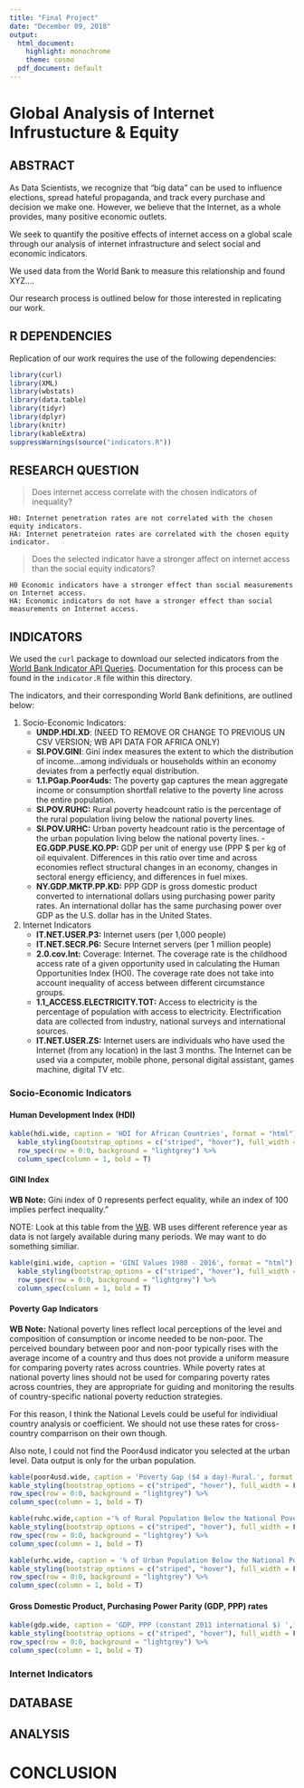 ```yaml
---
title: "Final Project"
date: "December 09, 2018"
output:
  html_document:
    highlight: monochrome
    theme: cosmo
  pdf_document: default
---
```


# Global Analysis of Internet Infrustucture & Equity

## ABSTRACT

As Data Scientists, we recognize that "big data" can be used to influence elections, spread hateful propaganda, and track every purchase and decision we make one. However, we believe that the Internet, as a whole provides, many positive economic outlets.  

We seek to quantify the positive effects of internet access on a global scale through our analysis of internet infrastructure and select social and economic indicators. 

We used data from the World Bank to measure this relationship and found XYZ....  

Our research process is outlined below for those interested in replicating our work.  

## R DEPENDENCIES

Replication of our work requires the use of the following dependencies:

```r
library(curl) 
library(XML) 
library(wbstats)
library(data.table)
library(tidyr)
library(dplyr)
library(knitr)
library(kableExtra)
suppressWarnings(source("indicators.R"))
```

## RESEARCH QUESTION

> Does internet access correlate with the chosen indicators of inequality?

    H0: Internet penetration rates are not correlated with the chosen equity indicators.
    HA: Internet penetrateion rates are correlated with the chosen equity indicator.

> Does the selected indicator have a stronger affect on internet access than the social equity indicators?
    
    H0 Economic indicators have a stronger effect than social measurements on Internet access.
    HA: Economic indicators do not have a stronger effect than social measurements on Internet access.


## INDICATORS 

We used the `curl` package to download our selected indicators from the [World Bank Indicator API Queries](https://datahelpdesk.worldbank.org/knowledgebase/articles/898599-indicator-api-queries). Documentation for this process can be found in the `indicator.R` file within this directory. 
 
The indicators, and their corresponding World Bank definitions, are outlined below:

1. Socio-Economic Indicators:
    - **UNDP.HDI.XD**: (NEED TO REMOVE OR CHANGE TO PREVIOUS UN CSV VERSION; WB API DATA FOR AFRICA ONLY)
    - **SI.POV.GINI**: Gini index measures the extent to which the distribution of income...among individuals or households within an economy deviates from a perfectly equal distribution.
    - **1.1.PGap.Poor4uds:** The poverty gap captures the mean aggregate income or consumption shortfall relative to the poverty line across the entire population. 
    - **SI.POV.RUHC:** Rural poverty headcount ratio is the percentage of the rural population living below the national poverty lines.
    - **SI.POV.URHC:** Urban poverty headcount ratio is the percentage of the urban population living below the national poverty lines.
    -**EG.GDP.PUSE.KO.PP:** GDP per unit of energy use (PPP $ per kg of oil equivalent. Differences in this ratio over time and across economies reflect structural changes in an economy, changes in sectoral energy efficiency, and differences in fuel mixes.
    - **NY.GDP.MKTP.PP.KD:** PPP GDP is gross domestic product converted to international dollars using purchasing power parity rates. An international dollar has the same purchasing power over GDP as the U.S. dollar has in the United States. 
    
     
2. Internet Indicators
    - **IT.NET.USER.P3:** Internet users (per 1,000 people)
    - **IT.NET.SECR.P6:** Secure Internet servers (per 1 million people)
    - **2.0.cov.Int:** Coverage: Internet. The coverage rate is the childhood access rate of a given opportunity used in calculating the Human Opportunities Index (HOI). The coverage rate does not take into account inequality of access between different circumstance groups.
    - **1.1_ACCESS.ELECTRICITY.TOT:** Access to electricity is the percentage of population with access to electricity. Electrification data are collected from industry, national surveys and international sources.
    - **IT.NET.USER.ZS:** Internet users are individuals who have used the Internet (from any location) in the last 3 months. The Internet can be used via a computer, mobile phone, personal digital assistant, games machine, digital TV etc.

### Socio-Economic Indicators

#### Human Development Index (HDI)

``` r
kable(hdi.wide, caption = 'HDI for African Countries', format = "html")  %>%
  kable_styling(bootstrap_options = c("striped", "hover"), full_width = T, position = "c") %>%
  row_spec(row = 0:0, background = "lightgrey") %>%
  column_spec(column = 1, bold = T) 
```

#### GINI Index

**WB Note:** Gini index of 0 represents perfect equality, while an index of 100 implies perfect inequality."

NOTE: Look at this table from the [WB](http://wdi.worldbank.org/table/1.3). WB uses different reference year as data is not largely available during many periods. We may want to do something similiar. 


``` r
kable(gini.wide, caption = 'GINI Values 1980 - 2016', format = "html")  %>%
  kable_styling(bootstrap_options = c("striped", "hover"), full_width = F, position = "c") %>%
  row_spec(row = 0:0, background = "lightgrey") %>%
  column_spec(column = 1, bold = T) 
```

#### Poverty Gap Indicators 

**WB Note:**  National poverty lines reflect local perceptions of the level and composition of consumption or income needed to be non-poor. The perceived boundary between poor and non-poor typically rises with the average income of a country and thus does not provide a uniform measure for comparing poverty rates across countries. While poverty rates at national poverty lines should not be used for comparing poverty rates across countries, they are appropriate for guiding and monitoring the results of country-specific national poverty reduction strategies. 

For this reason, I think the National Levels could be useful for individiual country analysis or coefficient. We should not use these rates for cross-country comparrison on their own though.

Also note, I could not find the Poor4usd indicator you selected at the urban level. Data output is only for the urban population. 


``` r
kable(poor4usd.wide, caption = 'Poverty Gap ($4 a day)-Rural.', format = "html")  %>%
kable_styling(bootstrap_options = c("striped", "hover"), full_width = F, position = "c") %>%
row_spec(row = 0:0, background = "lightgrey") %>%
column_spec(column = 1, bold = T) 
```

``` r
kable(ruhc.wide,caption ='% of Rural Population Below the National Poverty Line',format="html") %>%
kable_styling(bootstrap_options = c("striped", "hover"), full_width = F, position = "c") %>%
row_spec(row = 0:0, background = "lightgrey") %>%
column_spec(column = 1, bold = T) 
```

``` r
kable(urhc.wide, caption = '% of Urban Population Below the National Poverty Line',format="html") %>%
kable_styling(bootstrap_options = c("striped", "hover"), full_width = F, position = "c") %>%
row_spec(row = 0:0, background = "lightgrey") %>%
column_spec(column = 1, bold = T) 
```

#### Gross Domestic Product, Purchasing Power Parity (GDP, PPP) rates

``` r
kable(gdp.wide, caption = 'GDP, PPP (constant 2011 international $) ',format="html") %>%
kable_styling(bootstrap_options = c("striped", "hover"), full_width = F, position = "c") %>%
row_spec(row = 0:0, background = "lightgrey") %>%
column_spec(column = 1, bold = T) 
```

### Internet Indicators

## DATABASE

## ANALYSIS 

# CONCLUSION

